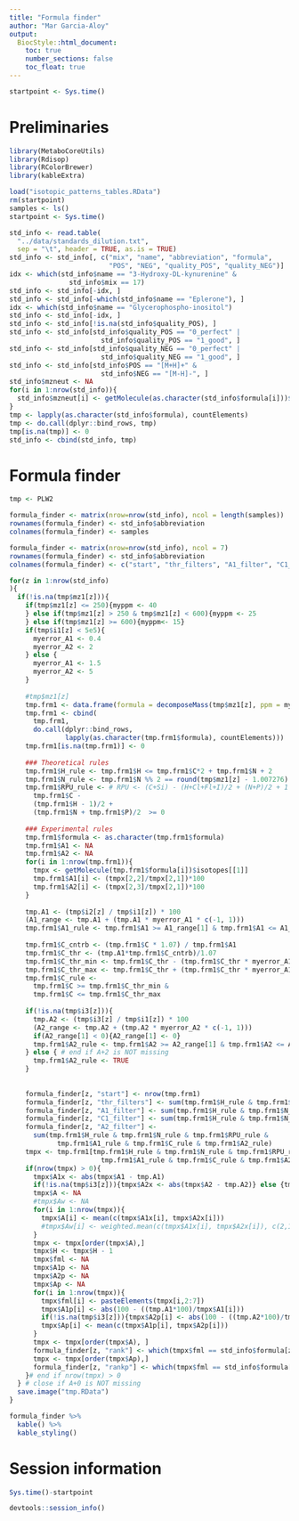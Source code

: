 ```yaml
---
title: "Formula finder"
author: "Mar Garcia-Aloy"
output: 
  BiocStyle::html_document:
    toc: true
    number_sections: false
    toc_float: true
---
```


```r
startpoint <- Sys.time()
```

# Preliminaries

```r
library(MetaboCoreUtils)
library(Rdisop)
library(RColorBrewer)
library(kableExtra)

load("isotopic_patterns_tables.RData")
rm(startpoint)
samples <- ls()
startpoint <- Sys.time()

std_info <- read.table(
  "../data/standards_dilution.txt",
  sep = "\t", header = TRUE, as.is = TRUE)
std_info <- std_info[, c("mix", "name", "abbreviation", "formula",
                         "POS", "NEG", "quality_POS", "quality_NEG")]
idx <- which(std_info$name == "3-Hydroxy-DL-kynurenine" & 
               std_info$mix == 17)
std_info <- std_info[-idx, ]
std_info <- std_info[-which(std_info$name == "Eplerone"), ]
idx <- which(std_info$name == "Glycerophospho-inositol")
std_info <- std_info[-idx, ]
std_info <- std_info[!is.na(std_info$quality_POS), ]
std_info <- std_info[std_info$quality_POS == "0_perfect" | 
                       std_info$quality_POS == "1_good", ]
std_info <- std_info[std_info$quality_NEG == "0_perfect" | 
                       std_info$quality_NEG == "1_good", ]
std_info <- std_info[std_info$POS == "[M+H]+" & 
                       std_info$NEG == "[M-H]-", ]
std_info$mzneut <- NA
for(i in 1:nrow(std_info)){
  std_info$mzneut[i] <- getMolecule(as.character(std_info$formula[i]))$exactmass
}
tmp <- lapply(as.character(std_info$formula), countElements)
tmp <- do.call(dplyr::bind_rows, tmp)
tmp[is.na(tmp)] <- 0
std_info <- cbind(std_info, tmp)
```


# Formula finder

```r
tmp <- PLW2

formula_finder <- matrix(nrow=nrow(std_info), ncol = length(samples))
rownames(formula_finder) <- std_info$abbreviation
colnames(formula_finder) <- samples

formula_finder <- matrix(nrow=nrow(std_info), ncol = 7)
rownames(formula_finder) <- std_info$abbreviation
colnames(formula_finder) <- c("start", "thr_filters", "A1_filter", "C1_filter", "A2_filter", "rank", "rankp")

for(z in 1:nrow(std_info)
){
  if(!is.na(tmp$mz1[z])){
    if(tmp$mz1[z] <= 250){myppm <- 40
    } else if(tmp$mz1[z] > 250 & tmp$mz1[z] < 600){myppm <- 25
    } else if(tmp$mz1[z] >= 600){myppm<- 15}
    if(tmp$i1[z] < 5e5){
      myerror_A1 <- 0.4
      myerror_A2 <- 2
    } else {
      myerror_A1 <- 1.5
      myerror_A2 <- 5
    }
    
    #tmp$mz1[z]
    tmp.frm1 <- data.frame(formula = decomposeMass(tmp$mz1[z], ppm = myppm)$formula) 
    tmp.frm1 <- cbind(
      tmp.frm1, 
      do.call(dplyr::bind_rows, 
              lapply(as.character(tmp.frm1$formula), countElements)))
    tmp.frm1[is.na(tmp.frm1)] <- 0
    
    ### Theoretical rules
    tmp.frm1$H_rule <- tmp.frm1$H <= tmp.frm1$C*2 + tmp.frm1$N + 2
    tmp.frm1$N_rule <- tmp.frm1$N %% 2 == round(tmp$mz1[z] - 1.007276) %% 2
    tmp.frm1$RPU_rule <- # RPU <- (C+Si) - (H+Cl+Fl+I)/2 + (N+P)/2 + 1
      tmp.frm1$C - 
      (tmp.frm1$H - 1)/2 + 
      (tmp.frm1$N + tmp.frm1$P)/2  >= 0 
    
    ### Experimental rules
    tmp.frm1$formula <- as.character(tmp.frm1$formula)
    tmp.frm1$A1 <- NA
    tmp.frm1$A2 <- NA
    for(i in 1:nrow(tmp.frm1)){
      tmpx <- getMolecule(tmp.frm1$formula[i])$isotopes[[1]]
      tmp.frm1$A1[i] <- (tmpx[2,2]/tmpx[2,1])*100
      tmp.frm1$A2[i] <- (tmpx[2,3]/tmpx[2,1])*100
    }
    
    tmp.A1 <- (tmp$i2[z] / tmp$i1[z]) * 100
    (A1_range <- tmp.A1 + (tmp.A1 * myerror_A1 * c(-1, 1)))
    tmp.frm1$A1_rule <- tmp.frm1$A1 >= A1_range[1] & tmp.frm1$A1 <= A1_range[2]
    
    tmp.frm1$C_cntrb <- (tmp.frm1$C * 1.07) / tmp.frm1$A1
    tmp.frm1$C_thr <- (tmp.A1*tmp.frm1$C_cntrb)/1.07
    tmp.frm1$C_thr_min <- tmp.frm1$C_thr - (tmp.frm1$C_thr * myerror_A1)
    tmp.frm1$C_thr_max <- tmp.frm1$C_thr + (tmp.frm1$C_thr * myerror_A1)
    tmp.frm1$C_rule <- 
      tmp.frm1$C >= tmp.frm1$C_thr_min & 
      tmp.frm1$C <= tmp.frm1$C_thr_max
    
    if(!is.na(tmp$i3[z])){
      tmp.A2 <- (tmp$i3[z] / tmp$i1[z]) * 100
      (A2_range <- tmp.A2 + (tmp.A2 * myerror_A2 * c(-1, 1)))
      if(A2_range[1] < 0){A2_range[1] <- 0}
      tmp.frm1$A2_rule <- tmp.frm1$A2 >= A2_range[1] & tmp.frm1$A2 <= A2_range[2]
    } else { # end if A+2 is NOT missing 
      tmp.frm1$A2_rule <- TRUE
    } 
    
    
    formula_finder[z, "start"] <- nrow(tmp.frm1)
    formula_finder[z, "thr_filters"] <- sum(tmp.frm1$H_rule & tmp.frm1$N_rule & tmp.frm1$RPU_rule)
    formula_finder[z, "A1_filter"] <- sum(tmp.frm1$H_rule & tmp.frm1$N_rule & tmp.frm1$RPU_rule & tmp.frm1$A1_rule)
    formula_finder[z, "C1_filter"] <- sum(tmp.frm1$H_rule & tmp.frm1$N_rule & tmp.frm1$RPU_rule & tmp.frm1$A1_rule & tmp.frm1$C_rule)
    formula_finder[z, "A2_filter"] <- 
      sum(tmp.frm1$H_rule & tmp.frm1$N_rule & tmp.frm1$RPU_rule & 
            tmp.frm1$A1_rule & tmp.frm1$C_rule & tmp.frm1$A2_rule)
    tmpx <- tmp.frm1[tmp.frm1$H_rule & tmp.frm1$N_rule & tmp.frm1$RPU_rule & 
                       tmp.frm1$A1_rule & tmp.frm1$C_rule & tmp.frm1$A2_rule,]
    if(nrow(tmpx) > 0){
      tmpx$A1x <- abs(tmpx$A1 - tmp.A1)
      if(!is.na(tmp$i3[z])){tmpx$A2x <- abs(tmpx$A2 - tmp.A2)} else {tmpx$A2x <- 0}
      tmpx$A <- NA
      #tmpx$Aw <- NA
      for(i in 1:nrow(tmpx)){
        tmpx$A[i] <- mean(c(tmpx$A1x[i], tmpx$A2x[i]))
        #tmpx$Aw[i] <- weighted.mean(c(tmpx$A1x[i], tmpx$A2x[i]), c(2,1))
      }
      tmpx <- tmpx[order(tmpx$A),]
      tmpx$H <- tmpx$H - 1
      tmpx$fml <- NA
      tmpx$A1p <- NA
      tmpx$A2p <- NA
      tmpx$Ap <- NA
      for(i in 1:nrow(tmpx)){
        tmpx$fml[i] <- pasteElements(tmpx[i,2:7])
        tmpx$A1p[i] <- abs(100 - ((tmp.A1*100)/tmpx$A1[i]))
        if(!is.na(tmp$i3[z])){tmpx$A2p[i] <- abs(100 - ((tmp.A2*100)/tmpx$A2[i]))} else {tmpx$A2p[i] <- 0}
        tmpx$Ap[i] <- mean(c(tmpx$A1p[i], tmpx$A2p[i]))
      }
      tmpx <- tmpx[order(tmpx$A), ]
      formula_finder[z, "rank"] <- which(tmpx$fml == std_info$formula[z])
      tmpx <- tmpx[order(tmpx$Ap),]
      formula_finder[z, "rankp"] <- which(tmpx$fml == std_info$formula[z])
    }# end if nrow(tmpx) > 0
  } # close if A+0 is NOT missing
  save.image("tmp.RData")
}

formula_finder %>%
  kable() %>%
  kable_styling()
```


# Session information

```r
Sys.time()-startpoint

devtools::session_info()
```
